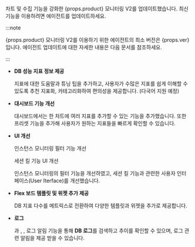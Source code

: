 <p>차트 및 수집 기능을 강화한 {props.product} 모니터링 V2를 업데이트했습니다. 최신 기능을 이용하려면 에이전트를 업데이트하세요.</p>

:::note

<p>{props.product} 모니터링 V2를 이용하기 위한 에이전트의 최소 버전은 {props.ver}입니다. 에이전트 업데이트에 대한 자세한 내용은 <Link to='agent-manage'>다음 문서</Link>를 참조하세요.</p>

:::

<InDoc product="postgresql,mysql,redis,mongodb,altibase">

* **DB 성능 지표 정보 제공**

  <ProdImg img='new-feature-01.png'/>

  지표에 대한 도움말과 튜닝 팁을 추가하고, 사용자가 수많은 지표를 쉽게 이해할 수 있도록 추천 지표화, 카테고리화하여 편의성을 제공합니다. (다국어 지원 예정)

</InDoc>

* **대시보드 기능 개선**

  <InDoc product="postgresql,mysql,redis,mongodb,oracle,altibase">
  
  <ProdImg img='new-feature-02.png'/>
  
  </InDoc>

  대시보드에서는 한 차트에 여러 지표를 추가할 수 있는 기능을 추가했습니다. 또한 프리셋 기능을 추가해 사용자가 원하는 지표들을 빠르게 확인할 수 있습니다.

* **UI 개선**

  인스턴스 모니터링 필터 기능 개선

  <InDoc product="postgresql,mysql,redis,mongodb,oracle,altibase">
  
  <ProdImg img='new-feature-03.png'/>
  
  </InDoc>

  <InDoc product="postgresql,mysql,oracle,altibase,altibase">

  세션 킬 기능 UI 개선

  <ProdImg img='new-feature-04.png'/>

  인스턴스 모니터링의 필터 기능을 개선하였고, 세션 킬 기능과 관련한 사용자 인터페이스(User Iterface)를 개선했습니다.

  </InDoc>

<InDoc product="postgresql,mysql">

* **Flex 보드 템플릿 및 위젯 추가 제공**

  <ProdImg img='new-feature-05.png'/>

  DB 지표 다수를 메트릭스로 전환하여 다양한 템플릿과 위젯을 추가로 제공합니다.

</InDoc>

* **로그**

  <InDoc product="postgresql,mysql,redis,mongodb,oracle">
  
  <ImgLang img='new-feature-06.png'/>
  
  </InDoc>

  <Cmdname sid="side_logTail" className="uitext" />과 <Cmdname sid="side_logExplorer" className="uitext" />, <Cmdname sid="side_logSearch" className="uitext" />, 로그 알림 기능을 통해 **DB 로그**를 검색하고 추이를 확인할 수 있으며, 로그 관련 알림을 제공 받을 수 있습니다.